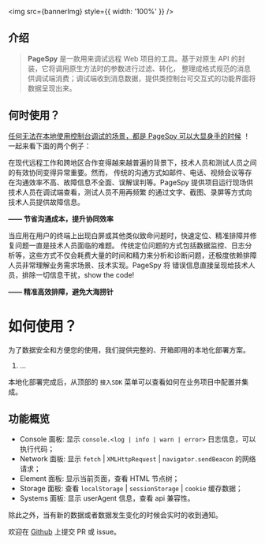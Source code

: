 

<img src={bannerImg} style={{ width: '100%' }} />

## 介绍

> <b>PageSpy</b> 是一款用来调试远程 Web 项目的工具。基于对原生 API 的封装，它将调用原生方法时的参数进行过滤、转化，
> 整理成格式规范的消息供调试端消费；调试端收到消息数据，提供类控制台可交互式的功能界面将数据呈现出来。

## 何时使用？

<u>任何无法在本地使用控制台调试的场景，都是 PageSpy 可以大显身手的时候</u>
！一起来看下面的两个例子：

在现代远程工作和跨地区合作变得越来越普遍的背景下，技术人员和测试人员之间的有效协同变得异常重要。然而，
传统的沟通方式如邮件、电话、视频会议等存在沟通效率不高、故障信息不全面、误解误判等。PageSpy 提供项目运行现场供技术人员在调试端查看，测试人员不用再频繁
的通过文字、截图、录屏等方式向技术人员提供故障信息。

<div style={{ textAlign: 'right', marginBottom: 24 }}>
  <strong>—— 节省沟通成本，提升协同效率</strong>
</div>

当应用在用户的终端上出现白屏或其他类似致命问题时，快速定位、精准排障并修复问题一直是技术人员面临的难题。
传统定位问题的方式包括数据监控、日志分析等，这些方式不仅会耗费大量的时间和精力来分析和诊断问题，还极度依赖排障人员非常理解业务需求场景、技术实现。PageSpy 将
错误信息直接呈现给技术人员，排除一切信息干扰，show the code!

<div style={{ textAlign: 'right', marginBottom: 24 }}>
  <strong>—— 精准高效排障，避免大海捞针</strong>
</div>

# 如何使用？

为了数据安全和方便您的使用，我们提供完整的、开箱即用的本地化部署方案。

1. ...

本地化部署完成后，从顶部的 `接入SDK` 菜单可以查看如何在业务项目中配置并集成。

## 功能概览

- Console 面板: 显示 `console.<log | info | warn | error>` 日志信息，可以执行代码；
- Network 面板: 显示 `fetch` | `XMLHttpRequest` | `navigator.sendBeacon` 的网络请求；
- Element 面板: 显示当前页面，查看 HTML 节点树；
- Storage 面板: 查看 `localStorage` | `sessionStorage` | `cookie` 缓存数据；
- Systems 面板: 显示 userAgent 信息，查看 api 兼容性。

除此之外，当有新的数据或者数据发生变化的时候会实时的收到通知。

<p style={{ marginTop: 28 }}>
  欢迎在 <a href={githubUrl}>Github</a> 上提交 PR 或 issue。
</p>
